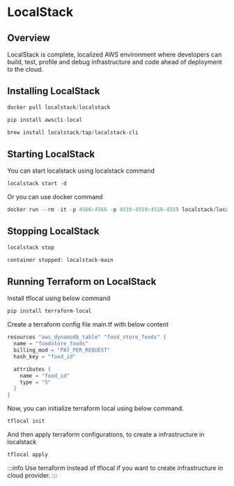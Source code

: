 # LocalStack

## Overview

LocalStack is complete, localized AWS environment where developers can build, test, profile and debug infrastructure and code ahead of deployment to the cloud.

## Installing LocalStack
```java
docker pull localstack/localstack

pip install awscli-local

brew install localstack/tap/localstack-cli
```

## Starting LocalStack

You can start localstack using localstack command 
```java
localstack start -d
```

Or you can use docker command
```java
docker run --rm -it -p 4566:4566 -p 4510-4559:4510-4559 localstack/localstack
```

## Stopping LocalStack
```java
localstack stop

container stopped: localstack-main
```


## Running Terraform on LocalStack

Install tflocal using below command

```java
pip install terraform-local
```

Create a terraform config file main.tf with below content

```java
resources "aws_dynamodb_table" "food_store_foods" {
  name = "foodstore_foods"
  billing_mod = "PAY_PER_REQUEST"
  hash_key = "food_id"

  attributes {
    name = "food_id"
    type = "S"
  }
}
```

Now, you can initialize terraform local using below command.

```java
tflocal init
```

And then apply terraform configurations, to create a infrastructure in localstack
```java
tflocal apply
```

:::info
Use terraform instead of tflocal if you want to create infrastructure in cloud provider. 
:::